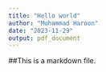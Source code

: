 ```yaml
---
title: "Hello world"
author: "Muhammad Haroon"
date: "2023-11-29"
output: pdf_document
---
```


##This is a markdown file.